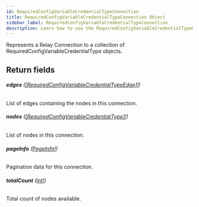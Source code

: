 ```yaml
---
id: RequiredConfigVariableCredentialTypeConnection
title: RequiredConfigVariableCredentialTypeConnection Object
sidebar_label: RequiredConfigVariableCredentialTypeConnection
description: Learn how to use the RequiredConfigVariableCredentialTypeConnection Object for Builder's API.
---
```


Represents a Relay Connection to a collection of RequiredConfigVariableCredentialType objects.

## Return fields

###### <b>edges</b> ([[RequiredConfigVariableCredentialTypeEdge]!](/docs/composer/builder/api/schema/object/RequiredConfigVariableCredentialTypeEdge.mdx))

List of edges containing the nodes in this connection.

###### <b>nodes</b> ([[RequiredConfigVariableCredentialType]!](/docs/composer/builder/api/schema/object/RequiredConfigVariableCredentialType.mdx))

List of nodes in this connection.

###### <b>pageInfo</b> ([PageInfo!](/docs/composer/builder/api/schema/object/PageInfo.mdx))

Pagination data for this connection.

###### <b>totalCount</b> ([Int!](/docs/composer/builder/api/schema/scalar/Int.mdx))

Total count of nodes available.
